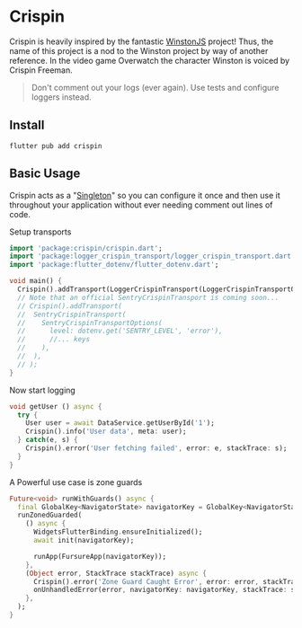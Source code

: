 # Crispin
Crispin is heavily inspired by the fantastic [WinstonJS](https://github.com/winstonjs/winston) project!
Thus, the name of this project is a nod to the Winston project by way of another reference.
In the video game Overwatch the character Winston is voiced by Crispin Freeman.

> Don't comment out your logs (ever again). Use tests and configure loggers instead.

## Install

```shell
flutter pub add crispin
```

## Basic Usage
Crispin acts as a "[Singleton](https://dart.academy/creational-design-patterns-for-dart-and-flutter-singleton/)" so you can configure it once and then use it throughout your application without ever needing comment out lines of code.

Setup transports
```dart
import 'package:crispin/crispin.dart';
import 'package:logger_crispin_transport/logger_crispin_transport.dart';
import 'package:flutter_dotenv/flutter_dotenv.dart';

void main() {
  Crispin().addTransport(LoggerCrispinTransport(LoggerCrispinTransportOptions(level: dotenv.get('LOGGER_LEVEL', 'warn'))));
  // Note that an official SentryCrispinTransport is coming soon...
  // Crispin().addTransport(
  //  SentryCrispinTransport(
  //    SentryCrispinTransportOptions(
  //      level: dotenv.get('SENTRY_LEVEL', 'error'),
  //      //... keys
  //    ),
  //  ),
  // );
}
```

Now start logging

```dart
void getUser () async {
  try {
    User user = await DataService.getUserById('1');
    Crispin().info('User data', meta: user);
  } catch(e, s) {
    Crispin().error('User fetching failed', error: e, stackTrace: s);
  }
}
```

A Powerful use case is zone guards
```dart
Future<void> runWithGuards() async {
  final GlobalKey<NavigatorState> navigatorKey = GlobalKey<NavigatorState>();
  runZonedGuarded(
    () async {
      WidgetsFlutterBinding.ensureInitialized();
      await init(navigatorKey);

      runApp(FursureApp(navigatorKey));
    },
    (Object error, StackTrace stackTrace) async {
      Crispin().error('Zone Guard Caught Error', error: error, stackTrace: stackTrace);
      onUnhandledError(error, navigatorKey: navigatorKey, stackTrace: stackTrace); // <-- the navigatorKey is here for a nice trick when needing to perform navigation on errors.
    },
  );
}
```